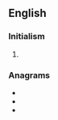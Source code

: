 ==English==

===Initialism===
{{rfc-header|Initialism}}
{{head|en|initialism}}

# {{w|Youth Hostels Association}}

===Anagrams===
* {{l|en|AYH}}
* {{l|en|hay}}
* {{l|en|yah}}